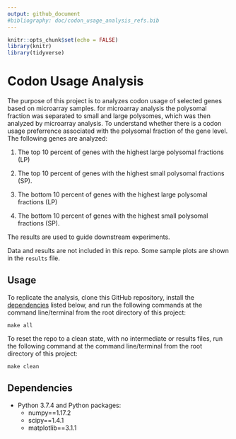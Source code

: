 ```yaml
---
output: github_document
#bibliography: doc/codon_usage_analysis_refs.bib
---
```



```r
knitr::opts_chunk$set(echo = FALSE)
library(knitr)
library(tidyverse)
```


# Codon Usage Analysis

The purpose of this project is to analyzes codon usage of selected genes based on microarray samples. for microarray analysis the polysomal fraction was separated to small and large polysomes, which was then analyzed by microarray analysis. To understand whether there is a codon usage preferrence associated with the polysomal fraction of the gene level. The following genes are analyzed:

1. The top 10 percent of genes with the highest large polysomal fractions (LP)

2. The top 10 percent of genes with the highest small polysomal fractions (SP). 

3. The bottom 10 percent of genes with the highest large polysomal fractions (LP)

4. The bottom 10 percent of genes with the highest small polysomal fractions (SP).

The results are used to guide downstream experiments.  

Data and results are not included in this repo. Some sample plots are shown in the `results` file.

## Usage

To replicate the analysis, clone this GitHub repository, install the [dependencies](#dependencies) listed below, and run the following commands at the command line/terminal from the root directory of this project:

```
make all
```

To reset the repo to a clean state, with no intermediate or results files, run the following command at the command line/terminal from the root directory of this project:

```
make clean
```

## Dependencies

- Python 3.7.4 and Python packages:
    + numpy==1.17.2
    + scipy==1.4.1
    + matplotlib==3.1.1
